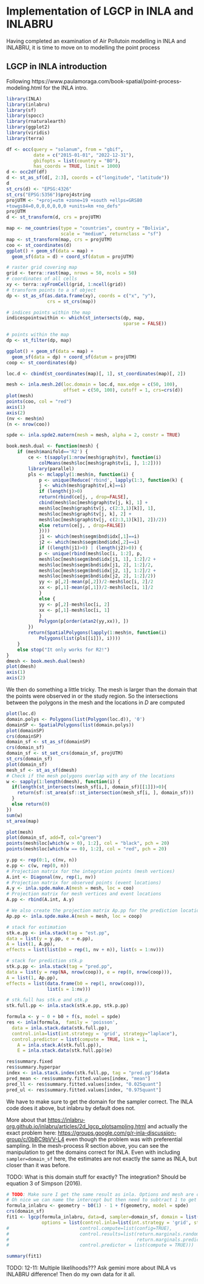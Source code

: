 
# Implementation of LGCP in INLA and INLABRU

Having completed an examination of Air Pollutoin modelling in INLA and INLABRU, it is time to move on to modelling the point process

## LGCP in INLA introduction

Following https://www.paulamoraga.com/book-spatial/point-process-modeling.html for the INLA intro.

```r
library(INLA)
library(inlabru)
library(sf)
library(spocc)
library(rnaturalearth)
library(ggplot2)
library(viridis)
library(terra)
```


```r
df <- occ(query = "solanum", from = "gbif",
          date = c("2015-01-01", "2022-12-31"),
          gbifopts = list(country = "BO"),
          has_coords = TRUE, limit = 1000)
d <- occ2df(df)
d <- st_as_sf(d[, 2:3], coords = c("longitude", "latitude"))
d
st_crs(d) <- "EPSG:4326"
st_crs("EPSG:5356")$proj4string
projUTM <- "+proj=utm +zone=19 +south +ellps=GRS80
+towgs84=0,0,0,0,0,0,0 +units=km +no_defs"
projUTM
d <- st_transform(d, crs = projUTM)
```

```r
map <- ne_countries(type = "countries", country = "Bolivia",
                    scale = "medium", returnclass = "sf")
map <- st_transform(map, crs = projUTM)
coo <- st_coordinates(d)
ggplot() + geom_sf(data = map) +
  geom_sf(data = d) + coord_sf(datum = projUTM)
```

```r
# raster grid covering map
grid <- terra::rast(map, nrows = 50, ncols = 50)
# coordinates of all cells
xy <- terra::xyFromCell(grid, 1:ncell(grid))
# transform points to a sf object
dp <- st_as_sf(as.data.frame(xy), coords = c("x", "y"),
               crs = st_crs(map))

# indices points within the map
indicespointswithin <- which(st_intersects(dp, map,
                                           sparse = FALSE))

# points within the map
dp <- st_filter(dp, map)

ggplot() + geom_sf(data = map) +
  geom_sf(data = dp) + coord_sf(datum = projUTM)
coop <- st_coordinates(dp)
```

```r
loc.d <- cbind(st_coordinates(map)[, 1], st_coordinates(map)[, 2])

mesh <- inla.mesh.2d(loc.domain = loc.d, max.edge = c(50, 100),
                     offset = c(50, 100), cutoff = 1, crs=crs(d))
plot(mesh)
points(coo, col = "red")
axis(1)
axis(2)
(nv <- mesh$n)
(n <- nrow(coo))
```
```r
spde <- inla.spde2.matern(mesh = mesh, alpha = 2, constr = TRUE)
```

```r
book.mesh.dual <- function(mesh) {
    if (mesh$manifold=='R2') {
        ce <- t(sapply(1:nrow(mesh$graph$tv), function(i)
            colMeans(mesh$loc[mesh$graph$tv[i, ], 1:2])))
        library(parallel)
        pls <- mclapply(1:mesh$n, function(i) {
            p <- unique(Reduce('rbind', lapply(1:3, function(k) {
            j <- which(mesh$graph$tv[,k]==i)
            if (length(j)>0) 
            return(rbind(ce[j, , drop=FALSE],
            cbind(mesh$loc[mesh$graph$tv[j, k], 1] +
            mesh$loc[mesh$graph$tv[j, c(2:3,1)[k]], 1], 
            mesh$loc[mesh$graph$tv[j, k], 2] +
            mesh$loc[mesh$graph$tv[j, c(2:3,1)[k]], 2])/2))
            else return(ce[j, , drop=FALSE])
            })))
            j1 <- which(mesh$segm$bnd$idx[,1]==i)
            j2 <- which(mesh$segm$bnd$idx[,2]==i)
            if ((length(j1)>0) | (length(j2)>0)) {
            p <- unique(rbind(mesh$loc[i, 1:2], p,
            mesh$loc[mesh$segm$bnd$idx[j1, 1], 1:2]/2 +
            mesh$loc[mesh$segm$bnd$idx[j1, 2], 1:2]/2, 
            mesh$loc[mesh$segm$bnd$idx[j2, 1], 1:2]/2 +
            mesh$loc[mesh$segm$bnd$idx[j2, 2], 1:2]/2))
            yy <- p[,2]-mean(p[,2])/2-mesh$loc[i, 2]/2
            xx <- p[,1]-mean(p[,1])/2-mesh$loc[i, 1]/2
            }
            else {
            yy <- p[,2]-mesh$loc[i, 2]
            xx <- p[,1]-mesh$loc[i, 1]
            }
            Polygon(p[order(atan2(yy,xx)), ])
        })
        return(SpatialPolygons(lapply(1:mesh$n, function(i)
            Polygons(list(pls[[i]]), i))))
    }
    else stop("It only works for R2!")
}
dmesh <- book.mesh.dual(mesh)
plot(dmesh)
axis(1)
axis(2)
```
We then do something a little tricky. The mesh is larger than the domain that the points were observed in or the study region. So the intersections between the polygons in the mesh and the locations in $D$ are computed  
```r
plot(loc.d)
domain.polys <- Polygons(list(Polygon(loc.d)), '0')
domainSP <- SpatialPolygons(list(domain.polys))
plot(domainSP)
crs(domainSP)
domain_sf <- st_as_sf(domainSP)
crs(domain_sf)
domain_sf <- st_set_crs(domain_sf, projUTM)
st_crs(domain_sf)
plot(domain_sf)
mesh_sf <- st_as_sf(dmesh)
# Check if the mesh polygons overlap with any of the locations 
w <- sapply(1:length(dmesh), function(i) {
  if(length(st_intersects(mesh_sf[i,], domain_sf)[[1]])>0){
    return(sf::st_area(sf::st_intersection(mesh_sf[i, ], domain_sf)))
  }
  else return(0)
})
sum(w)
st_area(map)
```
```r
plot(mesh)
plot(domain_sf, add=T, col="green")
points(mesh$loc[which(w > 0), 1:2], col = "black", pch = 20)
points(mesh$loc[which(w == 0), 1:2], col = "red", pch = 20)
```

```r
y.pp <- rep(0:1, c(nv, n))
e.pp <- c(w, rep(0, n))
# Projection matrix for the integration points (mesh vertices)
A.int <- Diagonal(nv, rep(1, nv))
# Projection matrix for observed points (event locations)
A.y <- inla.spde.make.A(mesh = mesh, loc = coo)
# Projection matrix for mesh vertices and event locations
A.pp <- rbind(A.int, A.y)

# We also create the projection matrix Ap.pp for the prediction locations.
Ap.pp <- inla.spde.make.A(mesh = mesh, loc = coop)
```

```r
# stack for estimation
stk.e.pp <- inla.stack(tag = "est.pp",
data = list(y = y.pp, e = e.pp), 
A = list(1, A.pp),
effects = list(list(b0 = rep(1, nv + n)), list(s = 1:nv)))

# stack for prediction stk.p
stk.p.pp <- inla.stack(tag = "pred.pp",
data = list(y = rep(NA, nrow(coop)), e = rep(0, nrow(coop))),
A = list(1, Ap.pp),
effects = list(data.frame(b0 = rep(1, nrow(coop))),
               list(s = 1:nv)))

# stk.full has stk.e and stk.p
stk.full.pp <- inla.stack(stk.e.pp, stk.p.pp)
```

```r
formula <- y ~ 0 + b0 + f(s, model = spde)
res <- inla(formula,  family = 'poisson',
  data = inla.stack.data(stk.full.pp),
  control.inla=list(int.strategy = 'grid', strategy="laplace"),
  control.predictor = list(compute = TRUE, link = 1,
    A = inla.stack.A(stk.full.pp)),
    E = inla.stack.data(stk.full.pp)$e)
```

```r
res$summary.fixed
res$summary.hyperpar
index <- inla.stack.index(stk.full.pp, tag = "pred.pp")$data
pred_mean <- res$summary.fitted.values[index, "mean"]
pred_ll <- res$summary.fitted.values[index, "0.025quant"]
pred_ul <- res$summary.fitted.values[index, "0.975quant"]
```


We have to make sure to get the domain for the sampler correct. The INLA code does it above, but inlabru by default does not.

More about that <https://inlabru-org.github.io/inlabru/articles/2d_lgcp_plotsampling.html>
and actually the exact problem here: <https://groups.google.com/g/r-inla-discussion-group/c/0bBC9bVV-L4> even though the problem was with preferential sampling. In the mesh-process R section above, you can see the manipulation to get the domains correct for INLA. Even with including ```sampler=domain_sf``` here, the estimates are not exactly the same as INLA, but closer than it was before.

TODO: What is this domain stuff for exactly? The integration? Should be equation 3 of Simpson (2016).
```r
# TODO: Make sure I get the same result as inla. Options and mesh are off
# Oh nice we can name the intercept but then need to subtract 1 to get rid of the default intercept
formula_inlabru <- geometry ~ b0(1) - 1 + f(geometry, model = spde)
crs(domain_sf)
fit1 <- lgcp(formula_inlabru, data=d, sampler=domain_sf, domain = list(geometry = mesh), 
             options = list(control.inla=list(int.strategy = 'grid', strategy="laplace")))
#                          control.compute=list(config=TRUE),
#                          control.results=list(return.marginals.random = TRUE,
#                                               return.marginals.predictor = TRUE),
#                          control.predictor = list(compute = TRUE)))

summary(fit1)
```
TODO: 12-11: Multiple likelihoods??? Ask gemini more about INLA vs INLABRU difference! Then do my own data for it all.
